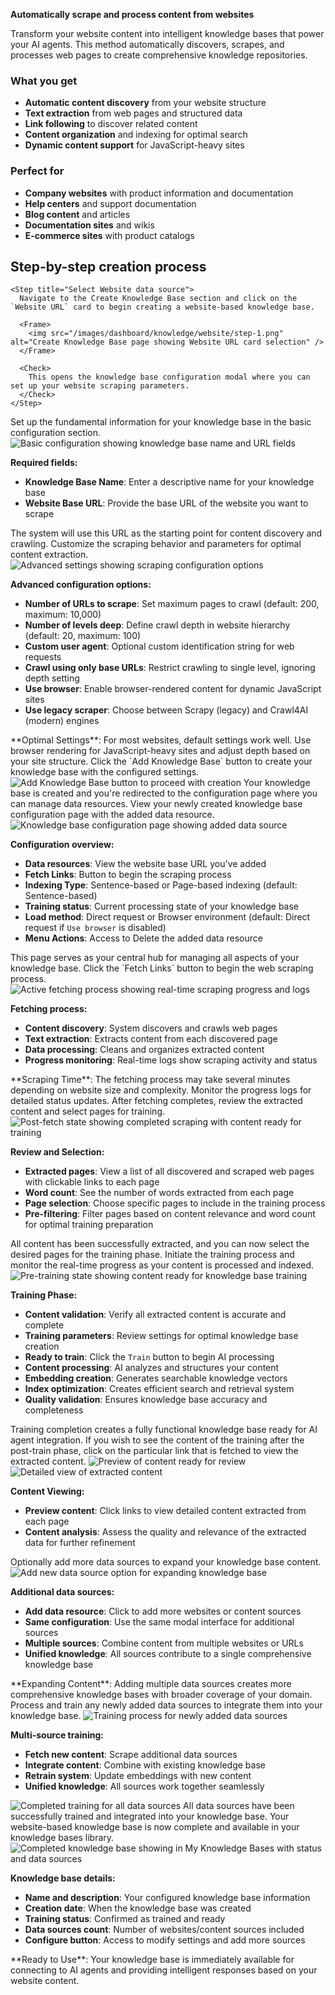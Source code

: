 
**Automatically scrape and process content from websites**

Transform your website content into intelligent knowledge bases that power your AI agents. This method automatically discovers, scrapes, and processes web pages to create comprehensive knowledge repositories.

### What you get

- **Automatic content discovery** from your website structure
- **Text extraction** from web pages and structured data
- **Link following** to discover related content
- **Content organization** and indexing for optimal search
- **Dynamic content support** for JavaScript-heavy sites

### Perfect for

- **Company websites** with product information and documentation
- **Help centers** and support documentation
- **Blog content** and articles
- **Documentation sites** and wikis
- **E-commerce sites** with product catalogs

## Step-by-step creation process

<Steps>

    <Step title="Select Website data source">
      Navigate to the Create Knowledge Base section and click on the `Website URL` card to begin creating a website-based knowledge base.
      
      <Frame>
        <img src="/images/dashboard/knowledge/website/step-1.png" alt="Create Knowledge Base page showing Website URL card selection" />
      </Frame>
      
      <Check>
        This opens the knowledge base configuration modal where you can set up your website scraping parameters.
      </Check>
    </Step>

  
<Step title="Configure basic settings">
  Set up the fundamental information for your knowledge base in the basic configuration section.
  
  <Frame>
  <img src="/images/dashboard/knowledge/website/step-2-basic.png" alt="Basic configuration showing knowledge base name and URL fields" />
  </Frame>
  
  **Required fields:**
  - **Knowledge Base Name**: Enter a descriptive name for your knowledge base
  - **Website Base URL**: Provide the base URL of the website you want to scrape
  
  <Info>
  The system will use this URL as the starting point for content discovery and crawling.
  </Info>
</Step>

<Step title="Configure advanced scraping settings">
  Customize the scraping behavior and parameters for optimal content extraction.
  
  <Frame>
  <img src="/images/dashboard/knowledge/website/step-2-advanced.png" alt="Advanced settings showing scraping configuration options" />
  </Frame>
  
  **Advanced configuration options:**
  - **Number of URLs to scrape**: Set maximum pages to crawl (default: 200, maximum: 10,000)
  - **Number of levels deep**: Define crawl depth in website hierarchy (default: 20, maximum: 100)
  - **Custom user agent**: Optional custom identification string for web requests
  - **Crawl using only base URLs**: Restrict crawling to single level, ignoring depth setting
  - **Use browser**: Enable browser-rendered content for dynamic JavaScript sites
  - **Use legacy scraper**: Choose between Scrapy (legacy) and Crawl4AI (modern) engines
  
  <Tip>
  **Optimal Settings**: For most websites, default settings work well. Use browser rendering for JavaScript-heavy sites and adjust depth based on your site structure.
  </Tip>
</Step>

<Step title="Add knowledge base">
  Click the `Add Knowledge Base` button to create your knowledge base with the configured settings.
  
  <Frame>
  <img src="/images/dashboard/knowledge/website/step-3-add-knowledge.png" alt="Add Knowledge Base button to proceed with creation" />
  </Frame>
  
  <Check>
  Your knowledge base is created and you're redirected to the configuration page where you can manage data resources.
  </Check>
</Step>

<Step title="Review knowledge base configuration">
  View your newly created knowledge base configuration page with the added data resource.
  
  <Frame>
  <img src="/images/dashboard/knowledge/website/step-4-overview.png" alt="Knowledge base configuration page showing added data source" />
  </Frame>
  
  **Configuration overview:**
  - **Data resources**: View the website base URL you've added
  - **Fetch Links**: Button to begin the scraping process
  - **Indexing Type**: Sentence-based or Page-based indexing (default: Sentence-based)
  - **Training status**: Current processing state of your knowledge base
  - **Load method**: Direct request or Browser environment (default: Direct request if `Use browser` is disabled)
  - **Menu Actions**: Access to Delete the added data resource
  
  <Info>
  This page serves as your central hub for managing all aspects of your knowledge base.
  </Info>
</Step>

<Step title="Initiate content fetching">
  Click the `Fetch Links` button to begin the web scraping process.
  
  <Frame>
  <img src="/images/dashboard/knowledge/website/step-5-while-fetch.png" alt="Active fetching process showing real-time scraping progress and logs" />
  </Frame>
  
  **Fetching process:**
  - **Content discovery**: System discovers and crawls web pages
  - **Text extraction**: Extracts content from each discovered page
  - **Data processing**: Cleans and organizes extracted content
  - **Progress monitoring**: Real-time logs show scraping activity and status
  
  <Warning>
  **Scraping Time**: The fetching process may take several minutes depending on website size and complexity. Monitor the progress logs for detailed status updates.
  </Warning>
</Step>

<Step title="Review and Select Pages">
  After fetching completes, review the extracted content and select pages for training.
  
  <Frame>
  <img src="/images/dashboard/knowledge/website/step-7-pre-train.png" alt="Post-fetch state showing completed scraping with content ready for training" />
  </Frame>
  
  **Review and Selection:**
  - **Extracted pages**: View a list of all discovered and scraped web pages with clickable links to each page
  - **Word count**: See the number of words extracted from each page
  - **Page selection**: Choose specific pages to include in the training process
  - **Pre-filtering**: Filter pages based on content relevance and word count for optimal training preparation
  
  <Check>
  All content has been successfully extracted, and you can now select the desired pages for the training phase.
  </Check>
</Step>

<Step title="Training and Monitoring">
  Initiate the training process and monitor the real-time progress as your content is processed and indexed.
  
  <Frame>
  <img src="/images/dashboard/knowledge/website/step-7-post-train.png" alt="Pre-training state showing content ready for knowledge base training" />
  </Frame>
  
  **Training Phase:**
  - **Content validation**: Verify all extracted content is accurate and complete
  - **Training parameters**: Review settings for optimal knowledge base creation
  - **Ready to train**: Click the `Train` button to begin AI processing
  - **Content processing**: AI analyzes and structures your content
  - **Embedding creation**: Generates searchable knowledge vectors
  - **Index optimization**: Creates efficient search and retrieval system
  - **Quality validation**: Ensures knowledge base accuracy and completeness
  
  <Check>
  Training completion creates a fully functional knowledge base ready for AI agent integration.
  </Check>
</Step>

<Step title="View Extracted Content">
  If you wish to see the content of the training after the post-train phase, click on the particular link that is fetched to view the extracted content.
  
  <Frame>
  <img src="/images/dashboard/knowledge/website/step-7-pre-view-content.png" alt="Preview of content ready for review" />
  </Frame>
  
  <Frame>
  <img src="/images/dashboard/knowledge/website/step-7-extracted-content.png" alt="Detailed view of extracted content" />
  </Frame>
  
  **Content Viewing:**
  - **Preview content**: Click links to view detailed content extracted from each page
  - **Content analysis**: Assess the quality and relevance of the extracted data for further refinement
</Step>

<Step title="Add additional data sources (optional)">
  Optionally add more data sources to expand your knowledge base content.
  
  <Frame>
  <img src="/images/dashboard/knowledge/website/step-8-new-datasource.png" alt="Add new data source option for expanding knowledge base" />
  </Frame>
  
  **Additional data sources:**
  - **Add data resource**: Click to add more websites or content sources
  - **Same configuration**: Use the same modal interface for additional sources
  - **Multiple sources**: Combine content from multiple websites or URLs
  - **Unified knowledge**: All sources contribute to a single comprehensive knowledge base
  
  <Tip>
  **Expanding Content**: Adding multiple data sources creates more comprehensive knowledge bases with broader coverage of your domain.
  </Tip>
</Step>

<Step title="Train additional content">
  Process and train any newly added data sources to integrate them into your knowledge base.
  
  <Frame>
  <img src="/images/dashboard/knowledge/website/step-9-fetch-and-train-new.png" alt="Training process for newly added data sources" />
  </Frame>
  
  **Multi-source training:**
  - **Fetch new content**: Scrape additional data sources
  - **Integrate content**: Combine with existing knowledge base
  - **Retrain system**: Update embeddings with new content
  - **Unified knowledge**: All sources work together seamlessly
  
  <Frame>
  <img src="/images/dashboard/knowledge/website/step-9-trained-new.png" alt="Completed training for all data sources" />
  </Frame>
  
  <Check>
  All data sources have been successfully trained and integrated into your knowledge base.
  </Check>
</Step>

<Step title="Knowledge base ready">
  Your website-based knowledge base is now complete and available in your knowledge bases library.
  
  <Frame>
  <img src="/images/dashboard/knowledge/website/step-10-kb-added-to-my-kbs.png" alt="Completed knowledge base showing in My Knowledge Bases with status and data sources" />
  </Frame>
  
  **Knowledge base details:**
  - **Name and description**: Your configured knowledge base information
  - **Creation date**: When the knowledge base was created
  - **Training status**: Confirmed as trained and ready
  - **Data sources count**: Number of websites/content sources included
  - **Configure button**: Access to modify settings and add more sources
  
  <Note>
  **Ready to Use**: Your knowledge base is immediately available for connecting to AI agents and providing intelligent responses based on your website content.
  </Note>
</Step>
</Steps>
